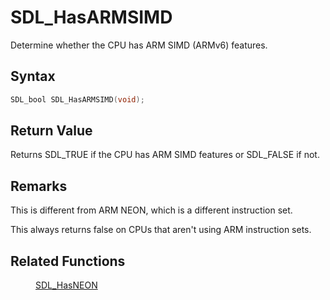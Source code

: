 = SDL_HasARMSIMD =

Determine whether the CPU has ARM SIMD (ARMv6) features.

== Syntax ==

<syntaxhighlight lang='c'>
SDL_bool SDL_HasARMSIMD(void);
</syntaxhighlight>

== Return Value ==

Returns SDL_TRUE if the CPU has ARM SIMD features or SDL_FALSE if not.



== Remarks ==

This is different from ARM NEON, which is a different instruction set.

This always returns false on CPUs that aren't using ARM instruction sets.

== Related Functions ==

:[[SDL_HasNEON]]



